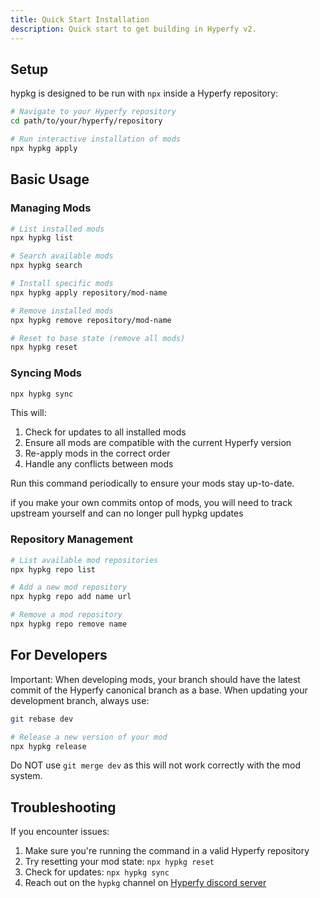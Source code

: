 ```yaml
---
title: Quick Start Installation
description: Quick start to get building in Hyperfy v2.
---
```


## Setup

hypkg is designed to be run with `npx` inside a Hyperfy repository:

```bash
# Navigate to your Hyperfy repository
cd path/to/your/hyperfy/repository

# Run interactive installation of mods
npx hypkg apply
```

## Basic Usage

### Managing Mods

```bash
# List installed mods
npx hypkg list

# Search available mods
npx hypkg search

# Install specific mods
npx hypkg apply repository/mod-name

# Remove installed mods
npx hypkg remove repository/mod-name

# Reset to base state (remove all mods)
npx hypkg reset
```

### Syncing Mods

```bash
npx hypkg sync
```

This will:
1. Check for updates to all installed mods
2. Ensure all mods are compatible with the current Hyperfy version
3. Re-apply mods in the correct order
4. Handle any conflicts between mods

Run this command periodically to ensure your mods stay up-to-date.


<Aside type='caution'>if you make your own commits ontop of mods, you will need to track upstream yourself and can no longer pull hypkg updates</Aside>

### Repository Management

```bash
# List available mod repositories
npx hypkg repo list

# Add a new mod repository
npx hypkg repo add name url

# Remove a mod repository
npx hypkg repo remove name
```

## For Developers

Important: When developing mods, your branch should have the latest commit of the Hyperfy canonical branch as a base. When updating your development branch, always use:

```bash
git rebase dev

# Release a new version of your mod
npx hypkg release
```

Do NOT use `git merge dev` as this will not work correctly with the mod system.

## Troubleshooting

If you encounter issues:

1. Make sure you're running the command in a valid Hyperfy repository
2. Try resetting your mod state: `npx hypkg reset`
3. Check for updates: `npx hypkg sync`
4. Reach out on the `hypkg` channel on [Hyperfy discord server](https://discord.gg/9EzdQk7CQe)

